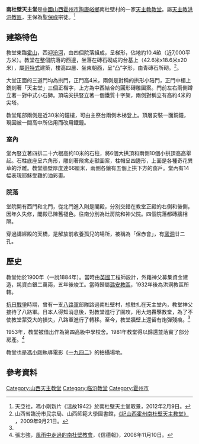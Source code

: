 '''南杜壁天主堂'''是[[中國|中國]][[山西|山西]][[霍州市|霍州市]][[陶唐峪鄉|陶唐峪鄉]]南杜壁村的一家[[天主教|天主教]][[教堂|教堂]]。屬[[天主教洪洞教區|天主教洪洞教區]]，主保為[[聖保祿|聖保祿]]宗徒。<ref name="film">天亞社，馮小剛新片《溫故1942》於南杜壁天主堂取景，2012年2月9日。</ref>

==建築特色==
教堂東臨[[霍山_(山西)|霍山]]，西迎[[汾河|汾河]]，由四個院落組成，呈梯形，佔地約10.4畝（近7,000平方米）。教堂在整個院落的西邊，坐落在磚石砌成的台基上（42.6米x18.6米x20米），屬[[哥特式|哥特式]]建築，樓高四層、坐東朝西，呈“凸”字形，由青磚石所砌。<ref name="note">山西省臨汾市民宗局、山西師範大學圖書館，[http://www.chinareligion.cn/shengji/2009-09-21/749.html 《記山西霍州南杜壁天主教堂》] {{Wayback|url=http://www.chinareligion.cn/shengji/2009-09-21/749.html |date=20160313001324 }}，2009年9月21日。</ref>。

大堂正面的三道門均為拱門，正門高4米，兩側是對稱的拱形小陪門，正門中楣上鐫刻著「天主堂」三個正楷字，上方為中西結合的圓形磚雕圖案。門前左右兩側蹲立著一對中式小石獅。頂端尖拱豎立著一個鐵質十字架，兩側對稱立有高約4米的尖塔。

教堂尾部兩側是近30米的鐘樓，可由主祭台兩側木梯登上。頂層安裝一面銅鐘，現因被一間高中所佔用而改用鐵鐘。

===室內===

堂內豎立著四排二十六根高約10米的石柱，將6個大拱頂和兩側10個小拱頂高高舉起。石柱底座呈六角形，雕刻著飛禽走獸圖案，柱帽呈四邊形，上面是各種奇花異草的浮雕。教堂牆壁厚度達66厘米，兩側各鑲有五個上拱下方的窗戶。堂內有14幅表現耶穌受難的油彩畫。

===院落===

堂院開有西門和北門，從北門進入則是閣殿，分別交錯在教堂正殿的右側和後側，因年久失修，閣殿已陳舊褪色。往南分別為灶房院和神父院。四個院落都磚牆相隔。

穿過講經殿的天橋，是解放前收養孤兒的場所，被稱為「保赤會」，有[[窯洞|窯洞]]廿二孔。

==歷史==
教堂始於1900年（一說1884年）。當時由[[英國|英國]]工程師設計，外籍神父募集資金建造，耗資白銀二萬兩，五年後竣工。當時歸屬[[天主教潞安教區|潞安教區]]，1932年後為洪洞教區所轄。

[[抗日戰爭|抗日戰爭]]時期，曾有一支[[八路軍|八路軍]]部隊路過南杜壁村，想駐扎在天主堂內，教堂神父接待了八路軍。日本人得知消息後，對教堂進行了圍攻，用大炮轟擊教堂，為了不使教堂蒙受大的損失，八路軍進行了轉移。至今，教堂牆壁上還留有炮彈殘痕。<ref name="note"></ref>

1953年，教堂被借出作為第四高級中學校舍。1981年教堂得以歸還並落實了部分房產。<ref name="xinde">張志強，[http://www.xinde.org/index.php?m=content&c=index&a=show&catid=9&id=10611 風雨中走過的南杜壁教會]，《信德報》，2008年11月10日。</ref>

教堂也是[[馮小剛|馮小剛]]執導電影《[[一九四二|一九四二]]》的拍攝場地。

==參考資料==

{{reflist}}

[[Category:山西天主教堂|Category:山西天主教堂]]
[[Category:临汾教堂|Category:临汾教堂]]
[[Category:霍州市|Category:霍州市]]